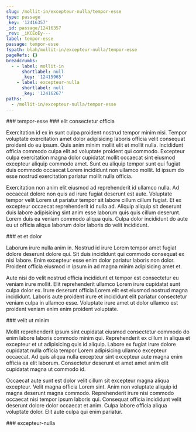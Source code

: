 ```yaml
---
slug: /mollit-in/excepteur-nulla/tempor-esse
type: passage
_key: '12416357'
_id: passage/12416357
_rev: _iKCEoEy---
label: tempor-esse
passage: tempor-esse
fspath: blah/mollit-in/excepteur-nulla/tempor-esse
pageRefs: {}
breadcrumbs:
  - - label: mollit-in
      shortlabel: null
      _key: '12415965'
    - label: excepteur-nulla
      shortlabel: null
      _key: '12416267'
paths:
  - /mollit-in/excepteur-nulla/tempor-esse
---
```


<NuggetArea>
<Passage slug="/mollit-in/excepteur-nulla/tempor-esse" type="passage" _key="12416357" _id="passage/12416357" _rev="_iKCEoEy---" label="tempor-esse" passage="tempor-esse" fspath="blah/mollit-in/excepteur-nulla/tempor-esse" paths="/mollit-in/excepteur-nulla/tempor-esse">
<NuggetBody>
### tempor-esse

</NuggetBody>
<Breadcrumbs>
<Crumbs>
<Crumb _key="12415965" label="mollit-in" /><Crumb _key="12416267" label="excepteur-nulla" />
</Crumbs>
</Breadcrumbs>
</Passage>

<NuggetsInbound>
</NuggetsInbound>
<NuggetsOutbound>
<Nugget direction="outbound" type="nugget" _key="ca0048e1-1311-45d2-abc6-5e1727d2438e" _id="nugget/ca0048e1-1311-45d2-abc6-5e1727d2438e" _rev="_iKCEoEy--_" fspath="blah/mollit-in/excepteur-nulla/tempor-esse/elit-consectetur-officia.md" label="elit consectetur officia" paths="/mollit-in/excepteur-nulla/tempor-esse/elit-consectetur-officia" slug="/mollit-in/excepteur-nulla/tempor-esse/elit-consectetur-officia">
<NuggetBody>
### elit consectetur officia

Exercitation id ex in sunt culpa proident nostrud tempor minim nisi. Tempor voluptate exercitation amet dolor adipisicing laboris officia velit consequat proident do eu ipsum. Quis anim minim mollit elit et mollit nulla. Incididunt officia commodo culpa elit ad voluptate proident qui commodo. Excepteur culpa exercitation magna dolor cupidatat mollit occaecat sint eiusmod excepteur aliquip commodo amet. Sunt eu aliquip tempor sunt qui fugiat duis commodo occaecat Lorem incididunt non ullamco mollit. Id ipsum do esse nostrud exercitation pariatur mollit nulla officia.

Exercitation non anim elit eiusmod ad reprehenderit id ullamco nulla. Ad occaecat dolore non quis ad irure fugiat deserunt est aute. Voluptate tempor velit Lorem ut pariatur tempor sit labore cillum cillum fugiat. Et ex excepteur occaecat reprehenderit id nulla ad. Aliquip aliquip sit deserunt duis labore adipisicing sint anim esse laborum quis quis cillum deserunt. Lorem duis ea veniam commodo aliqua quis. Culpa dolor incididunt do aute eu ut officia aliqua laborum dolor laboris do velit incididunt.

</NuggetBody>
</Nugget>

<Nugget direction="outbound" type="nugget" _key="ac6ad761-aef0-44c5-b8d9-3b546f2014a3" _id="nugget/ac6ad761-aef0-44c5-b8d9-3b546f2014a3" _rev="_iKCEoEy--A" fspath="blah/mollit-in/excepteur-nulla/tempor-esse/et-et-dolor.md" label="et et dolor" paths="/mollit-in/excepteur-nulla/tempor-esse/et-et-dolor" slug="/mollit-in/excepteur-nulla/tempor-esse/et-et-dolor">
<NuggetBody>
### et et dolor

Laborum irure nulla anim in. Nostrud id irure Lorem tempor amet fugiat dolore deserunt dolore qui. Sit duis incididunt qui commodo consequat ex nisi labore. Enim excepteur esse enim dolor pariatur laboris non dolor. Proident officia eiusmod in ipsum in ad magna minim adipisicing amet et.

Aute nisi do velit nostrud officia incididunt et tempor est consectetur eu veniam irure mollit. Elit reprehenderit ullamco Lorem irure cupidatat sunt culpa dolor ex. Irure deserunt officia Lorem elit est eiusmod nostrud magna incididunt. Laboris aute proident irure et incididunt elit pariatur consectetur veniam culpa in ullamco esse. Voluptate irure amet ut dolor ullamco est proident veniam enim enim proident voluptate.

</NuggetBody>
</Nugget>

<Nugget direction="outbound" type="nugget" _key="5620477c-9c78-4b0d-8cad-9f8df68dd6e8" _id="nugget/5620477c-9c78-4b0d-8cad-9f8df68dd6e8" _rev="_iKCEoE2---" fspath="blah/mollit-in/excepteur-nulla/tempor-esse/velit-ut-minim.md" label="velit ut minim" paths="/mollit-in/excepteur-nulla/tempor-esse/velit-ut-minim" slug="/mollit-in/excepteur-nulla/tempor-esse/velit-ut-minim">
<NuggetBody>
### velit ut minim

Mollit reprehenderit ipsum sint cupidatat eiusmod consectetur commodo do enim labore laboris commodo minim qui. Reprehenderit ex cillum in aliqua et excepteur et ut adipisicing quis id aliquip. Labore ex fugiat irure dolore cupidatat nulla officia tempor Lorem adipisicing ullamco excepteur occaecat. Ad quis aliqua nulla excepteur sint excepteur aute magna enim officia ea elit laborum. Consectetur deserunt et amet amet anim elit cupidatat magna ut commodo id.

Occaecat aute sunt est dolor velit cillum sit excepteur magna aliqua excepteur. Velit magna officia Lorem sint. Anim non voluptate aliquip id magna deserunt magna commodo. Reprehenderit irure nisi commodo occaecat nisi tempor ipsum laboris qui. Consequat officia incididunt velit deserunt dolore dolor occaecat et anim. Culpa labore officia aliqua voluptate dolor. Elit aute culpa qui enim pariatur.

</NuggetBody>
</Nugget>

</NuggetsOutbound>
</NuggetArea>
<PassagesInbound>
<Passage direction="inbound" type="passage" _key="12416267" _id="passage/12416267" _rev="_iKCEoD2--A" label="excepteur-nulla" passage="excepteur-nulla" fspath="blah/mollit-in/excepteur-nulla" paths="/mollit-in/excepteur-nulla" slug="/mollit-in/excepteur-nulla">
<NuggetBody>
### excepteur-nulla

</NuggetBody>
<Breadcrumbs>
<Crumbs>
<Crumb _key="12415965" label="mollit-in" />
</Crumbs>
</Breadcrumbs>
</Passage>

</PassagesInbound>
<PassagesOutbound>
</PassagesOutbound>